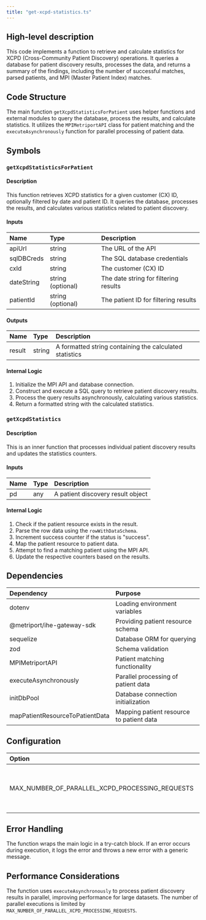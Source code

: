 ```yaml
---
title: "get-xcpd-statistics.ts"
---
```


## High-level description
This code implements a function to retrieve and calculate statistics for XCPD (Cross-Community Patient Discovery) operations. It queries a database for patient discovery results, processes the data, and returns a summary of the findings, including the number of successful matches, parsed patients, and MPI (Master Patient Index) matches.

## Code Structure
The main function `getXcpdStatisticsForPatient` uses helper functions and external modules to query the database, process the results, and calculate statistics. It utilizes the `MPIMetriportAPI` class for patient matching and the `executeAsynchronously` function for parallel processing of patient data.

## Symbols

### `getXcpdStatisticsForPatient`
#### Description
This function retrieves XCPD statistics for a given customer (CX) ID, optionally filtered by date and patient ID. It queries the database, processes the results, and calculates various statistics related to patient discovery.

#### Inputs
| Name | Type | Description |
|:-----|:-----|:------------|
| apiUrl | string | The URL of the API |
| sqlDBCreds | string | The SQL database credentials |
| cxId | string | The customer (CX) ID |
| dateString | string (optional) | The date string for filtering results |
| patientId | string (optional) | The patient ID for filtering results |

#### Outputs
| Name | Type | Description |
|:-----|:-----|:------------|
| result | string | A formatted string containing the calculated statistics |

#### Internal Logic
1. Initialize the MPI API and database connection.
2. Construct and execute a SQL query to retrieve patient discovery results.
3. Process the query results asynchronously, calculating various statistics.
4. Return a formatted string with the calculated statistics.

### `getXcpdStatistics`
#### Description
This is an inner function that processes individual patient discovery results and updates the statistics counters.

#### Inputs
| Name | Type | Description |
|:-----|:-----|:------------|
| pd | any | A patient discovery result object |

#### Internal Logic
1. Check if the patient resource exists in the result.
2. Parse the row data using the `rowWithDataSchema`.
3. Increment success counter if the status is "success".
4. Map the patient resource to patient data.
5. Attempt to find a matching patient using the MPI API.
6. Update the respective counters based on the results.

## Dependencies
| Dependency | Purpose |
|:-----------|:--------|
| dotenv | Loading environment variables |
| @metriport/ihe-gateway-sdk | Providing patient resource schema |
| sequelize | Database ORM for querying |
| zod | Schema validation |
| MPIMetriportAPI | Patient matching functionality |
| executeAsynchronously | Parallel processing of patient data |
| initDbPool | Database connection initialization |
| mapPatientResourceToPatientData | Mapping patient resource to patient data |

## Configuration
| Option | Type | Default | Description |
|:-------|:-----|:--------|:------------|
| MAX_NUMBER_OF_PARALLEL_XCPD_PROCESSING_REQUESTS | number | 20 | Maximum number of parallel XCPD processing requests |

## Error Handling
The function wraps the main logic in a try-catch block. If an error occurs during execution, it logs the error and throws a new error with a generic message.

## Performance Considerations
The function uses `executeAsynchronously` to process patient discovery results in parallel, improving performance for large datasets. The number of parallel executions is limited by `MAX_NUMBER_OF_PARALLEL_XCPD_PROCESSING_REQUESTS`.